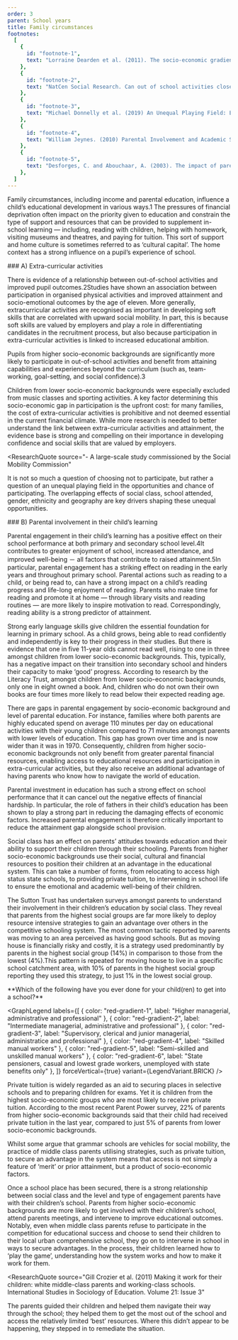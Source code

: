 ```yaml
---
order: 3
parent: School years
title: Family circumstances
footnotes:
  [
    {
      id: "footnote-1",
      text: "Lorraine Dearden et al. (2011). The socio-economic gradient in early child outcomes: evidence from the millennium cohort study. Longitudinal and life course studies. Volume 2: Issue 1.",
    },
    {
      id: "footnote-2",
      text: "NatCen Social Research. Can out of school activities close the education gap?; Donnelly (2019) An Unequal Playing Field",
    },
    {
      id: "footnote-3",
      text: "Michael Donnelly et al. (2019) An Unequal Playing Field: Extra-Curricular Activities, Soft Skills and Social Mobility. Social Mobility Commission.",
    },
    {
      id: "footnote-4",
      text: "William Jeynes. (2010) Parental Involvement and Academic Success. Taylor & Francis.",
    },
    {
      id: "footnote-5",
      text: "Desforges, C. and Abouchaar, A. (2003). The impact of parental involvement, parental support and family education on pupil achievement and adjustment: A literature review. London: Department for Education and Skills.",
    },
  ]
---
```



Family circumstances, including income and parental education, influence a
child’s educational development in various ways.<FootnoteLink 
linkId="footnote-1">1</FootnoteLink> The pressures of financial deprivation
often impact on the priority given to education and constrain the type of
support and resources that can be provided to supplement in-school learning —
including, reading with children, helping with homework, visiting museums and
theatres, and paying for tuition. This sort of support and home culture is
sometimes referred to as ‘cultural capital’. The home context has a strong
influence on a pupil’s experience of school.

<ResearchImage imageName="family-circumstances.jpg" />

<div>
### A) Extra-curricular activities

There is evidence of a relationship between out-of-school activities and
improved pupil outcomes.<FootnoteLink
linkId="footnote-2">2</FootnoteLink>Studies have shown an association between
participation in organised physical activities and improved attainment and
socio-emotional outcomes by the age of eleven. More generally, extracurricular
activities are recognised as important in developing soft skills that are
correlated with upward social mobility. In part, this is because soft skills are
valued by employers and play a role in differentiating candidates in the
recruitment process, but also because participation in extra-curricular
activities is linked to increased educational ambition.

Pupils from higher socio-economic backgrounds are significantly more likely to
participate in out-of-school activities and benefit from attaining capabilities
and experiences beyond the curriculum (such as, team-working, goal-setting, and
social confidence).<FootnoteLink linkId="footnote-3">3</FootnoteLink>

</div>

Children from lower socio-economic backgrounds were especially excluded from
music classes and sporting activities. A key factor determining this
socio-economic gap in participation is the upfront cost: for many families, the
cost of extra-curricular activities is prohibitive and not deemed essential in
the current financial climate. While more research is needed to better
understand the link between extra-curricular activities and attainment, the
evidence base is strong and compelling on their importance in developing
confidence and social skills that are valued by employers.

<ResearchQuote
  source="- A large-scale study commissioned by the Social Mobility Commission"
>
  It is not so much a question of choosing not to participate, but rather a
  question of an unequal playing field in the opportunities and chance of
  participating. The overlapping effects of social class, school attended,
  gender, ethnicity and geography are key drivers shaping these unequal
  opportunities.
</ResearchQuote>

<div>
### B) Parental involvement in their child’s learning

Parental engagement in their child’s learning has a positive effect on their
school performance at both primary and secondary school level.<FootnoteLink
linkId="footnote-4">4</FootnoteLink>It contributes to greater enjoyment of
school, increased attendance, and improved well-being － all factors that
contribute to raised attainment.<FootnoteLink
linkId="footnote-5">5</FootnoteLink>In particular, parental engagement has a
striking effect on reading in the early years and throughout primary school.
Parental actions such as reading to a child, or being read to, can have a strong
impact on a child’s reading progress and life-long enjoyment of reading. Parents
who make time for reading and promote it at home — through library visits and
reading routines — are more likely to inspire motivation to read.
Correspondingly, reading ability is a strong predictor of attainment.

</div>

Strong early language skills give children the essential foundation for learning
in primary school. As a child grows, being able to read confidently and
independently is key to their progress in their studies. But there is evidence
that one in five 11-year olds cannot read well, rising to one in three amongst
children from lower socio-economic backgrounds. This, typically, has a negative
impact on their transition into secondary school and hinders their capacity to
make ‘good’ progress. According to research by the Literacy Trust, amongst
children from lower socio-economic backgrounds, only one in eight owned a book.
And, children who do not own their own books are four times more likely to read
below their expected reading age.

<ResearchImage imageName="family-circumstances-2.jpg" />

<div>
  There are gaps in parental engagement by socio-economic background and level
  of parental education. For instance, families where both parents are highly
  educated spend on average 110 minutes per day on educational activities with
  their young children compared to 71 minutes amongst parents with lower levels
  of education. This gap has grown over time and is now wider than it was in
  1970. Consequently, children from higher socio-economic backgrounds not only
  benefit from greater parental financial resources, enabling access to
  educational resources and participation in extra-curricular activities, but
  they also receive an additional advantage of having parents who know how to
  navigate the world of education.

Parental investment in education has such a strong effect on school
performance that it can cancel out the negative effects of financial hardship.
In particular, the role of fathers in their child’s education has been shown
to play a strong part in reducing the damaging effects of economic factors.
Increased parental engagement is therefore critically important to reduce the
attainment gap alongside school provision.

</div>

Social class has an effect on parents’ attitudes towards education and their
ability to support their children through their schooling. Parents from higher
socio-economic backgrounds use their social, cultural and financial resources to
position their children at an advantage in the educational system. This can take
a number of forms, from relocating to access high status state schools, to
providing private tuition, to intervening in school life to ensure the emotional
and academic well-being of their children.

The Sutton Trust has undertaken surveys amongst parents to understand their
involvement in their children’s education by social class. They reveal that
parents from the highest social groups are far more likely to deploy resource
intensive strategies to gain an advantage over others in the competitive
schooling system. The most common tactic reported by parents was moving to an
area perceived as having good schools. But as moving house is financially risky
and costly, it is a strategy used predominantly by parents in the highest social
group (14%) in comparison to those from the lowest (4%).This pattern is repeated
for moving house to live in a specific school catchment area, with 10% of
parents in the highest social group reporting they used this strategy, to just
1% in the lowest social group.


<div className="full-span">
  **Which of the following have you ever done for your child(ren) to get into a school?**

  <GraphLegend
    labels={[
      { color: "red-gradient-1", label: "Higher managerial, administrative and professional" },
      { color: "red-gradient-2", label: "Intermediate managerial, administrative and professional" },
      { color: "red-gradient-3", label: "Supervisory, clerical and junior managerial, administratice and professional" },
      { color: "red-gradient-4", label: "Skilled manual workers" },
      { color: "red-gradient-5", label: "Semi-skilled and unskilled manual workers" },
      { color: "red-gradient-6", label: "State pensioners, casual and lowest grade workers, unemployed with state benefits only" },
    ]}
    forceVertical={true}
    variant={LegendVariant.BRICK}
  />

  <LabelGraphPair
    label="Moved to live in an area which I thought had good schools"
    mobileGraph={FamilyCircumstancesGraphPart1Mobile}
    tabletGraph={FamilyCircumstancesGraphPart1Desktop}
    desktopGraph={FamilyCircumstancesGraphPart1Desktop}
  />
  <LabelGraphPair
    label="Appealed against a decision allocating my child(ren) to a specific school"
    mobileGraph={FamilyCircumstancesGraphPart2Mobile}
    tabletGraph={FamilyCircumstancesGraphPart2Desktop}
    desktopGraph={FamilyCircumstancesGraphPart2Desktop}
  />
  <LabelGraphPair
    label="Moved to live in the catchment area of a specific school"
    mobileGraph={FamilyCircumstancesGraphPart3Mobile}
    tabletGraph={FamilyCircumstancesGraphPart3Desktop}
    desktopGraph={FamilyCircumstancesGraphPart3Desktop}
  />
  <LabelGraphPair
    label="Attended religious services to that my child(ren) could enter a religious school"
    mobileGraph={FamilyCircumstancesGraphPart4Mobile}
    tabletGraph={FamilyCircumstancesGraphPart4Desktop}
    desktopGraph={FamilyCircumstancesGraphPart4Desktop}
  />
  <LabelGraphPair
    label="Employed a private tutor to help my child(ren) pass the entrance test for a particular school"
    mobileGraph={FamilyCircumstancesGraphPart5Mobile}
    tabletGraph={FamilyCircumstancesGraphPart5Desktop}
    desktopGraph={FamilyCircumstancesGraphPart5Desktop}
  />
  <LabelGraphPair
    label="Bought/rented a second home and used that address in order for my child(ren) to gain access to a particular school"
    mobileGraph={FamilyCircumstancesGraphPart6Mobile}
    tabletGraph={FamilyCircumstancesGraphPart6Desktop}
    desktopGraph={FamilyCircumstancesGraphPart6Desktop}
  />

  <LabelGraphPair
    label="Used a relative’s address in order for my child(ren) to gain access to a specific school"
    mobileGraph={FamilyCircumstancesGraphPart7Mobile}
    tabletGraph={FamilyCircumstancesGraphPart7Desktop}
    desktopGraph={FamilyCircumstancesGraphPart7Desktop}
  />
</div>







Private tuition is widely regarded as an aid to securing places in selective
schools and to preparing children for exams. Yet it is children from the highest
socio-economic groups who are most likely to receive private tuition. According
to the most recent Parent Power survey, 22% of parents from higher
socio-economic backgrounds said that their child had received private tuition in
the last year, compared to just 5% of parents from lower socio-economic
backgrounds.

<ResearchImage imageName="family-circumstances-3.jpg" />

Whilst some argue that grammar schools are vehicles for social mobility, the
practice of middle class parents utilising strategies, such as private tuition,
to secure an advantage in the system means that access is not simply a feature
of ‘merit’ or prior attainment, but a product of socio-economic factors.

Once a school place has been secured, there is a strong relationship between
social class and the level and type of engagement parents have with their
children’s school. Parents from higher socio-economic backgrounds are more
likely to get involved with their children’s school, attend parents meetings,
and intervene to improve educational outcomes. Notably, even when middle class
parents refuse to participate in the competition for educational success and
choose to send their children to their local urban comprehensive school, they go
on to intervene in school in ways to secure advantages. In the process, their
children learned how to ‘play the game’, understanding how the system works and
how to make it work for them.

<ResearchQuote
  source="Gill Crozier et al. (2011) Making it work for their
  children: white middle-class parents and working-class schools. International
  Studies in Sociology of Education. Volume 21: Issue 3"
>
  The parents guided their children and helped them navigate their way through
  the school; they helped them to get the most out of the school and access the
  relatively limited ‘best’ resources. Where this didn’t appear to be happening,
  they stepped in to remediate the situation.
</ResearchQuote>
